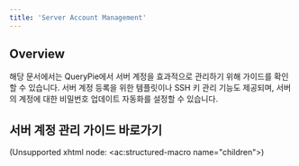```yaml
---
title: 'Server Account Management'
---
```


## Overview

해당 문서에서는 QueryPie에서 서버 계정을 효과적으로 관리하기 위해 가이드를 확인할 수 있습니다. 서버 계정 등록을 위한 템플릿이나 SSH 키 관리 기능도 제공되며, 서버의 계정에 대한 비밀번호 업데이트 자동화를 설정할 수 있습니다.


## 서버 계정 관리 가이드 바로가기

(Unsupported xhtml node: &lt;ac:structured-macro name="children"&gt;)
